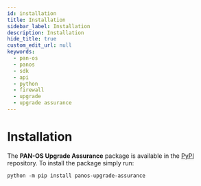 ```yaml
---
id: installation
title: Installation
sidebar_label: Installation
description: Installation
hide_title: true
custom_edit_url: null
keywords:
  - pan-os
  - panos
  - sdk
  - api
  - python
  - firewall
  - upgrade
  - upgrade assurance
---
```


# Installation

The **PAN-OS Upgrade Assurance** package is available in the [PyPI](https://pypi.org/project/panos-upgrade-assurance/) repository. To install the package simply run:

``` console
python -m pip install panos-upgrade-assurance
```
